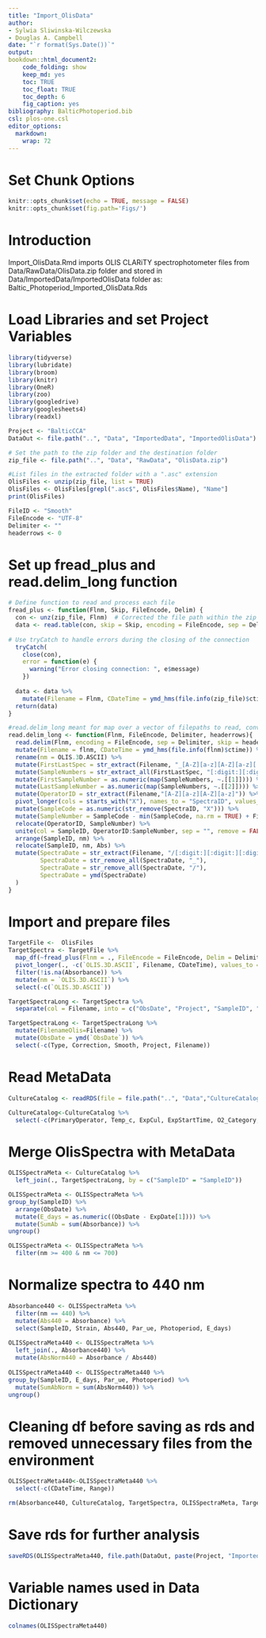 ```yaml
---
title: "Import_OlisData"
author:
- Sylwia Sliwinska-Wilczewska
- Douglas A. Campbell
date: "`r format(Sys.Date())`"
output:
bookdown::html_document2:
    code_folding: show
    keep_md: yes
    toc: TRUE
    toc_float: TRUE
    toc_depth: 6
    fig_caption: yes
bibliography: BalticPhotoperiod.bib
csl: plos-one.csl
editor_options: 
  markdown: 
    wrap: 72
---
```


# Set Chunk Options

```r
knitr::opts_chunk$set(echo = TRUE, message = FALSE)
knitr::opts_chunk$set(fig.path='Figs/')
```

# Introduction

Import_OlisData.Rmd imports OLIS CLARiTY spectrophotometer files from Data/RawData/OlisData.zip folder and stored in Data/ImportedData/ImportedOlisData folder as: 
Baltic_Photoperiod_Imported_OlisData.Rds

# Load Libraries and set Project Variables

```r
library(tidyverse)
library(lubridate)
library(broom)
library(knitr)
library(OneR)
library(zoo)
library(googledrive)
library(googlesheets4)
library(readxl)
```

```r
Project <- "BalticCCA"
DataOut <- file.path("..", "Data", "ImportedData", "ImportedOlisData")

# Set the path to the zip folder and the destination folder
zip_file <- file.path("..", "Data", "RawData", "OlisData.zip")

#List files in the extracted folder with a ".asc" extension
OlisFiles <- unzip(zip_file, list = TRUE)
OlisFiles <- OlisFiles[grepl(".asc$", OlisFiles$Name), "Name"]
print(OlisFiles)

FileID <- "Smooth"
FileEncode <- "UTF-8" 
Delimiter <- ""
headerrows <- 0
```

# Set up fread_plus and read.delim_long function

```r
# Define function to read and process each file
fread_plus <- function(Flnm, Skip, FileEncode, Delim) {
  con <- unz(zip_file, Flnm)  # Corrected the file path within the zip archive
  data <- read.table(con, skip = Skip, encoding = FileEncode, sep = Delim, header = TRUE, row.names = NULL)
  
# Use tryCatch to handle errors during the closing of the connection
  tryCatch(
    close(con),
    error = function(e) {
      warning("Error closing connection: ", e$message)
    })
  
  data <- data %>%
    mutate(Filename = Flnm, CDateTime = ymd_hms(file.info(zip_file)$ctime)) 
  return(data)
}

#read.delim_long meant for map over a vector of filepaths to read, convert to long format and tidy the imported data
read.delim_long <- function(Flnm, FileEncode, Delimiter, headerrows){
  read.delim(Flnm, encoding = FileEncode, sep = Delimiter, skip = headerrows, header = TRUE, row.names = NULL) %>%
  mutate(Filename = flnm, CDateTime = ymd_hms(file.info(flnm)$ctime)) %>%
  rename(nm = OLIS.3D.ASCII) %>%
  mutate(FirstLastSpec = str_extract(Filename, "_[A-Z][a-z][A-Z][a-z][:digit:][:digit:][:digit:][:digit:]_[A-Z][a-z][A-Z][a-z][:digit:][:digit:][:digit:][:digit:]_")) %>%
  mutate(SampleNumbers = str_extract_all(FirstLastSpec, "[:digit:][:digit:][:digit:][:digit:]")) %>%
  mutate(FirstSampleNumber = as.numeric(map(SampleNumbers, ~.[[1]]))) %>%
  mutate(LastSampleNumber = as.numeric(map(SampleNumbers, ~.[[2]]))) %>%
  mutate(OperatorID = str_extract(Filename,"[A-Z][a-z][A-Z][a-z]")) %>%
  pivot_longer(cols = starts_with("X"), names_to = "SpectraID", values_to = "Abs") %>%
  mutate(SampleCode = as.numeric(str_remove(SpectraID, "X"))) %>%
  mutate(SampleNumber = SampleCode - min(SampleCode, na.rm = TRUE) + FirstSampleNumber) %>%
  relocate(OperatorID, SampleNumber) %>%
  unite(col = SampleID, OperatorID:SampleNumber, sep = "", remove = FALSE) %>%
  arrange(SampleID, nm) %>%
  relocate(SampleID, nm, Abs) %>%
  mutate(SpectraDate = str_extract(Filename, "/[:digit:][:digit:][:digit:][:digit:][:digit:][:digit:][:digit:][:digit:]_"),
         SpectraDate = str_remove_all(SpectraDate, "_"),
         SpectraDate = str_remove_all(SpectraDate, "/"),
         SpectraDate = ymd(SpectraDate)
  )
}
```

# Import and prepare files

```r
TargetFile <-  OlisFiles
TargetSpectra <- TargetFile %>% 
  map_df(~fread_plus(Flnm = ., FileEncode = FileEncode, Delim = Delimiter, Skip = headerrows)) %>% 
  pivot_longer(., -c(`OLIS.3D.ASCII`, Filename, CDateTime), values_to = "Absorbance", names_to = "SampleID") %>%
  filter(!is.na(Absorbance)) %>%
  mutate(nm = `OLIS.3D.ASCII`) %>% 
  select(-c(`OLIS.3D.ASCII`))   

TargetSpectraLong <- TargetSpectra %>%
  separate(col = Filename, into = c("ObsDate", "Project", "SampleID", "Range", "Type", "Correction", "Smooth"), sep = "([\\/\\_\\:])", remove = FALSE) 

TargetSpectraLong <- TargetSpectraLong %>%
  mutate(FilenameOlis=Filename) %>% 
  mutate(ObsDate = ymd(`ObsDate`)) %>% 
  select(-c(Type, Correction, Smooth, Project, Filename)) 
```

# Read MetaData

```r
CultureCatalog <- readRDS(file = file.path("..", "Data","CultureCatalog.Rds"))

CultureCatalog<-CultureCatalog %>% 
  select(-c(PrimaryOperator, Temp_c, ExpCul, ExpStartTime, O2_Category, Optode, OptodeCh, OptodeMeasure))
```

# Merge OlisSpectra with MetaData

```r
OLISSpectraMeta <- CultureCatalog %>%
  left_join(., TargetSpectraLong, by = c("SampleID" = "SampleID")) 

OLISSpectraMeta <- OLISSpectraMeta %>%
group_by(SampleID) %>%
  arrange(ObsDate) %>%
  mutate(E_days = as.numeric((ObsDate - ExpDate[1]))) %>%
  mutate(SumAb = sum(Absorbance)) %>% 
ungroup()

OLISSpectraMeta <- OLISSpectraMeta %>%
  filter(nm >= 400 & nm <= 700)
```

# Normalize spectra to 440 nm

```r
Absorbance440 <- OLISSpectraMeta %>% 
  filter(nm == 440) %>%
  mutate(Abs440 = Absorbance) %>%
  select(SampleID, Strain, Abs440, Par_ue, Photoperiod, E_days)
  
OLISSpectraMeta440 <- OLISSpectraMeta %>%
  left_join(., Absorbance440) %>%
  mutate(AbsNorm440 = Absorbance / Abs440) 
  
OLISSpectraMeta440 <- OLISSpectraMeta440 %>%
group_by(SampleID, E_days, Par_ue, Photoperiod) %>%
  mutate(SumAbNorm = sum(AbsNorm440)) %>% 
ungroup()
```
# Cleaning df before saving as rds and removed unnecessary files from the environment

```r
OLISSpectraMeta440<-OLISSpectraMeta440 %>% 
  select(-c(CDateTime, Range)) 
```

```r
rm(Absorbance440, CultureCatalog, TargetSpectra, OLISSpectraMeta, TargetSpectraLong)
```

# Save rds for further analysis

```r
saveRDS(OLISSpectraMeta440, file.path(DataOut, paste(Project, "Imported_OlisData.Rds", sep = "_"), fsep = .Platform$file.sep), ascii = FALSE, version = NULL, compress = "xz", refhook = NULL)
```

# Variable names used in Data Dictionary

```r
colnames(OLISSpectraMeta440)
```



